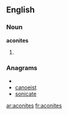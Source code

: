 ==English==

===Noun===
'''aconites'''

# {{plural of|[[aconite]]}}

===Anagrams===
* {{alphagram|aceinost}}
* [[canoeist#English|canoeist]]
* [[sonicate#English|sonicate]]

[[ar:aconites]]
[[fr:aconites]]